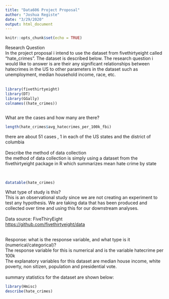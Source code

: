 ```yaml
---
title: "Data606 Project Proposal"
author: "Joshua Registe"
date: "3/29/2020"
output: html_document
---
```


```r
knitr::opts_chunk$set(echo = TRUE)

```


Research Question <br> 
In the project proposal i intend to use the dataset from fivethirtyeight called "hate_crimes". The dataset is described below. The research question i would like to answer is are their any significant relationships between hatecrimes in the US to other parameters in the dataset such as unemployment, median household income, race, etc.
<br><br>

```r
library(fivethirtyeight)
library(DT)
library(GGally)
colnames((hate_crimes))



```

What are the cases and how many are there?<br>

```r
length(hate_crimes$avg_hatecrimes_per_100k_fbi)

```
there are about 51 cases , 1 in each of the US states and the district of columbia 
<br><br>
Describe the method of data collection<br>
the method of data collection is simply using a dataset from the fivethirtyeight package in R which summarizes mean hate crime by state

<br>
```r
datatable(hate_crimes)

```


What type of study is this?<br>
This is an observational study since we are not creating an experiment to test any hypothesis. We are taking data that has been produced and collected over time and using this for our downstream analyses.
<br>
<br>
Data source: 
FiveThiryEight<br>
<https://github.com/fivethirtyeight/data>
<br>
<br>

Response: what is the response variable, and what type is it (numerical/categorical)?<br>
The response variable for this is numerical and is the variable hatecrime per 100k
<br>
The explanatory variables for this dataset are median house income, white poverty, non sitizen, population and presidential vote.
<br><br>
summary statistics for the dataset are shown below:
```r
library(Hmisc)
describe(hate_crimes)
```

